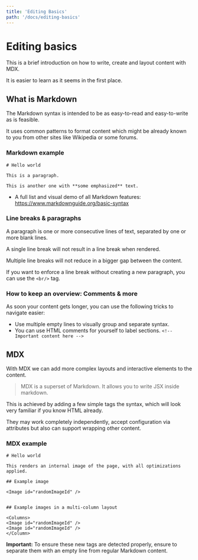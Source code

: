 ```yaml
---
title: 'Editing Basics'
path: '/docs/editing-basics'
---
```


# Editing basics

This is a brief introduction on how to write, create and layout content with MDX.

It is easier to learn as it seems in the first place.

## What is Markdown

The Markdown syntax is intended to be as easy-to-read and
easy-to-write as is feasible.

It uses common patterns to format content which might be already known
to you from other sites like Wikipedia or some forums.

### Markdown example

```mdx
# Hello world

This is a paragraph.

This is another one with **some emphasized** text.
```

* A full list and visual demo of all Markdown features: https://www.markdownguide.org/basic-syntax

### Line breaks &amp; paragraphs
A paragraph is one or more consecutive lines of text, separated by one
or more blank lines.

A single line break will not result in a line break when rendered.

Multiple line breaks will not reduce in a bigger gap between the
content.

If you want to enforce a line break without creating a new paragraph,
you can use the `<br/>` tag.

### How to keep an overview: Comments &amp; more

As soon your content gets longer, you can use the following tricks to
navigate easier:

* Use multiple empty lines to visually group and separate syntax.
* You can use HTML comments for yourself to label sections. `<!-- Important content here -->`

## MDX

With MDX we can add more complex layouts and interactive elements to the content.

> MDX is a superset of Markdown. It allows you to write JSX inside markdown.

This is achieved by adding a few simple tags the syntax, which will look very familiar
if you know HTML already.

They may work completely independently, accept configuration via attributes but also can
support wrapping other content.

### MDX example

```mdx
# Hello world

This renders an internal image of the page, with all optimizations applied.

## Example image

<Image id="randomImageId" />


## Example images in a multi-column layout

<Columns>
<Image id="randomImageId" />
<Image id="randomImageId" />
</Column>

```

**Important:** To ensure these new tags are detected properly, ensure to separate
them with an empty line from regular Markdown content.
